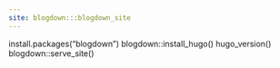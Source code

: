 ```yaml
---
site: blogdown:::blogdown_site
---
```

install.packages("blogdown")
blogdown::install_hugo()
hugo_version()
blogdown::serve_site()


